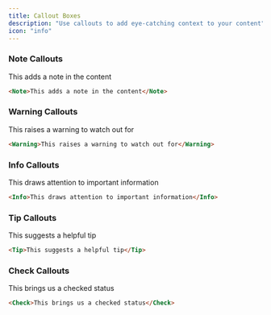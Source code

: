 ```yaml
---
title: Callout Boxes
description: "Use callouts to add eye-catching context to your content"
icon: "info"
---
```


### Note Callouts

<Note>This adds a note in the content</Note>
```html
<Note>This adds a note in the content</Note>
```

### Warning Callouts

<Warning>This raises a warning to watch out for</Warning>
```html
<Warning>This raises a warning to watch out for</Warning>
```

### Info Callouts

<Info>This draws attention to important information</Info>
```html
<Info>This draws attention to important information</Info>
```

### Tip Callouts

<Tip>This suggests a helpful tip</Tip>
```html
<Tip>This suggests a helpful tip</Tip>
```

### Check Callouts

<Check>This brings us a checked status</Check>
```html
<Check>This brings us a checked status</Check>
```
